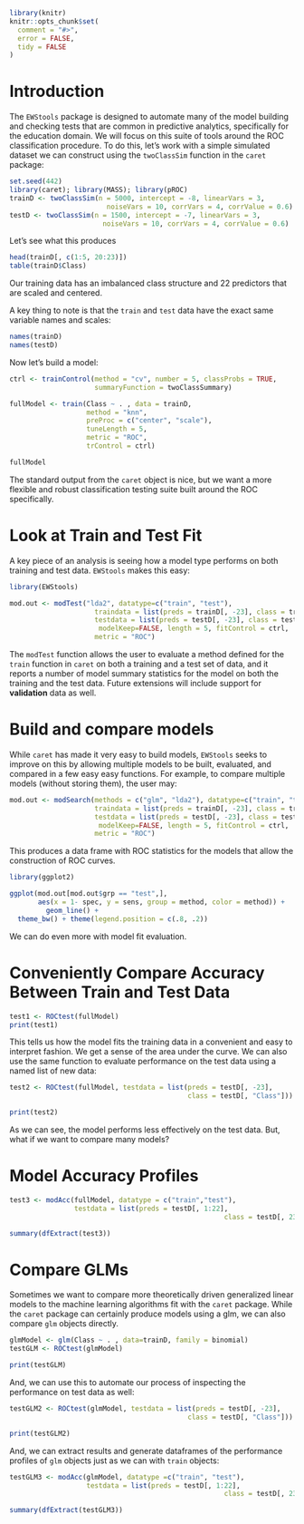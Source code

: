 <!--
%\VignetteEngine{knitr::knitr}
%\VignetteIndexEntry{Simulated Data}
-->

```r
library(knitr)
knitr::opts_chunk$set(
  comment = "#>",
  error = FALSE,
  tidy = FALSE
)

```

# Introduction

The `EWStools` package is designed to automate many of the model building and 
checking tests that are common in predictive analytics, specifically for the 
education domain. We will focus on this suite of tools around the ROC classification 
procedure. To do this, let's work with a simple simulated dataset we can 
construct using the `twoClassSim` function in the `caret` package:

```r
set.seed(442)
library(caret); library(MASS); library(pROC)
trainD <- twoClassSim(n = 5000, intercept = -8, linearVars = 3, 
                        noiseVars = 10, corrVars = 4, corrValue = 0.6)
testD <- twoClassSim(n = 1500, intercept = -7, linearVars = 3, 
                       noiseVars = 10, corrVars = 4, corrValue = 0.6)

```

Let's see what this produces

```r
head(trainD[, c(1:5, 20:23)])
table(trainD$Class)
```

Our training data has an imbalanced class structure and 22 predictors that are scaled 
and centered.

A key thing to note is that the `train` and `test` data have the exact same 
variable names and scales:

```r
names(trainD)
names(testD)
```

Now let's build a model:

```r
ctrl <- trainControl(method = "cv", number = 5, classProbs = TRUE, 
                     summaryFunction = twoClassSummary)

fullModel <- train(Class ~ . , data = trainD,
                   method = "knn", 
                   preProc = c("center", "scale"), 
                   tuneLength = 5, 
                   metric = "ROC", 
                   trControl = ctrl)

fullModel

```

The standard output from the `caret` object is nice, but we want a more flexible 
and robust classification testing suite built around the ROC specifically. 

# Look at Train and Test Fit

A key piece of an analysis is seeing how a model type performs on both training 
and test data. `EWStools` makes this easy:

```r
library(EWStools)

mod.out <- modTest("lda2", datatype=c("train", "test"),
                     traindata = list(preds = trainD[, -23], class = trainD[, 23]),
                     testdata = list(preds = testD[, -23], class = testD[, 23]), 
                      modelKeep=FALSE, length = 5, fitControl = ctrl, 
                     metric = "ROC")

```

The `modTest` function allows the user to evaluate a method defined for the `train` 
function in `caret` on both a training and a test set of data, and it reports 
a number of model summary statistics for the model on both the training and the 
test data. Future extensions will include support for **validation** data as 
well. 

# Build and compare models 

While `caret` has made it very easy to build models, `EWStools` seeks to improve 
on this by allowing multiple models to be built, evaluated, and compared in 
a few easy easy functions. For example, to compare multiple models (without 
storing them), the user may:

```r
mod.out <- modSearch(methods = c("glm", "lda2"), datatype=c("train", "test"),
                     traindata = list(preds = trainD[, -23], class = trainD[, 23]),
                     testdata = list(preds = testD[, -23], class = testD[, 23]), 
                      modelKeep=FALSE, length = 5, fitControl = ctrl, 
                     metric = "ROC")
```

This produces a data frame with ROC statistics for the models that allow the 
construction of ROC curves. 

```r
library(ggplot2)

ggplot(mod.out[mod.out$grp == "test",], 
       aes(x = 1- spec, y = sens, group = method, color = method)) + 
         geom_line() + 
  theme_bw() + theme(legend.position = c(.8, .2))


```

We can do even more with model fit evaluation. 

# Conveniently Compare Accuracy Between Train and Test Data

```r
test1 <- ROCtest(fullModel)
print(test1)
```

This tells us how the model fits the training data in a convenient and easy to 
interpret fashion. We get a sense of the area under the curve. We can also use 
the same function to evaluate performance on the test data using a named list of 
new data:

```r
test2 <- ROCtest(fullModel, testdata = list(preds = testD[, -23], 
                                            class = testD[, "Class"]))

print(test2)
```

As we can see, the model performs less effectively on the test data. But, what 
if we want to compare many models?


# Model Accuracy Profiles

```r
test3 <- modAcc(fullModel, datatype = c("train","test"), 
                testdata = list(preds = testD[, 1:22], 
                                                     class = testD[, 23]))

summary(dfExtract(test3))
```


# Compare GLMs

Sometimes we want to compare more theoretically driven generalized linear models to 
the machine learning algorithms fit with the `caret` package. While the `caret` package 
can certainly produce models using a glm, we can also compare `glm` objects directly. 


```r
glmModel <- glm(Class ~ . , data=trainD, family = binomial)
testGLM <- ROCtest(glmModel)
```

```r
print(testGLM)
```


And, we can use this to automate our process of inspecting the performance on 
test data as well:

```r
testGLM2 <- ROCtest(glmModel, testdata = list(preds = testD[, -23], 
                                            class = testD[, "Class"]))

print(testGLM2)
```

And, we can extract results and generate dataframes of the performance profiles of 
`glm` objects just as we can with `train` objects:

```r
testGLM3 <- modAcc(glmModel, datatype =c("train", "test"), 
                   testdata = list(preds = testD[, 1:22], 
                                                     class = testD[, 23]))

summary(dfExtract(testGLM3))
```


